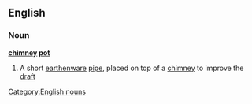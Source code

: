 ==English==
===Noun===
'''[[chimney]] [[pot]]'''
#A short [[earthenware]] [[pipe]], placed on top of a [[chimney]] to improve the [[draft]]
[[Category:English nouns]]